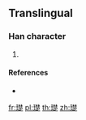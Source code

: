 {{character info/new}}
==Translingual==

===Han character===
{{Han char|rn=96|rad=玉|as=13|sn=17|four=|canj=MGDDO}}

# {{defn|Han|sort=玉13}}

====References====
* {{Han ref|kx=0744.021|hdz=80019.050|uh=74B4|ud=29876}}

[[fr:璴]]
[[pl:璴]]
[[th:璴]]
[[zh:璴]]
